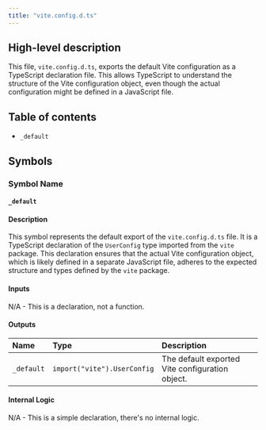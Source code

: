 ```yaml
---
title: "vite.config.d.ts"
---
```


## High-level description
This file, `vite.config.d.ts`, exports the default Vite configuration as a TypeScript declaration file. This allows TypeScript to understand the structure of the Vite configuration object, even though the actual configuration might be defined in a JavaScript file.

## Table of contents
- `_default`

## Symbols

### Symbol Name
#### `_default`

#### Description
This symbol represents the default export of the `vite.config.d.ts` file. It is a TypeScript declaration of the `UserConfig` type imported from the `vite` package. This declaration ensures that the actual Vite configuration object, which is likely defined in a separate JavaScript file, adheres to the expected structure and types defined by the `vite` package.

#### Inputs
N/A - This is a declaration, not a function.

#### Outputs
| Name | Type | Description |
|:-----|:-----|:------------|
| `_default` | `import("vite").UserConfig` | The default exported Vite configuration object. |

#### Internal Logic
N/A - This is a simple declaration, there's no internal logic.
